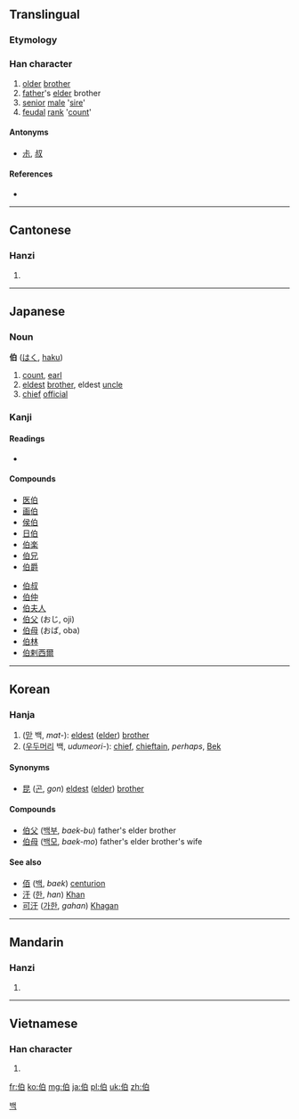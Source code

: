 {{also|旧}}

==Translingual==
===Etymology===
{{Han compound|人|alt1=亻|t1=person|白|ls=psc|c1=s|c2=p}}

===Han character===
{{Han char|rn=9|rad=人|as=05|sn=7|four=2620<sub>0</sub>|canj=人竹日 (OHA)}}

# [[older]] [[brother]]
# [[father]]'s [[elder]] brother
# [[senior]] [[male]] '[[sire]]'
# [[feudal]] [[rank]] '[[count]]'

====Antonyms====
* [[尗]], [[叔]]

====References====
* {{Han ref|kx=0096.160|dkj=00466|dj=0204.200|hdz=10136.020|uh=4F2F|ud=20271|bh=A742|bd=42818}}

----

==Cantonese==

===Hanzi===
{{yue-hanzi|jyut=|y=ba3, baak3}}

# {{defn|Cantonese|sort=人05}}

----

==Japanese==

===Noun===
'''伯''' ([[はく]], [[haku]])

# [[count]], [[earl]]
# [[eldest]] [[brother]], eldest [[uncle]]
# [[chief]] [[official]]

===Kanji===
{{ja-kanji|grade=c|rs=人05}}

====Readings====
* {{ja-readings|on=[[はく]] ([[haku]]), [[は]] ([[ha]])|kun=[[おさ]] ([[osa]]), [[はたがしら]] ([[hatagashira]])}}

====Compounds====
{{top2}}
* [[医伯]]
* [[画伯]]
* [[侯伯]]
* [[日伯]]
* [[伯楽]]
* [[伯兄]]
* [[伯爵]]
{{mid2}}
* [[伯叔]]
* [[伯仲]]
* [[伯夫人]]
* [[伯父]] (おじ, oji)
* [[伯母]] (おば, oba)
* [[伯林]]
* [[伯剌西爾]]
{{bottom}}

----

==Korean==

===Hanja===
{{ko-hanja|hangeul=[[백]], [[패]]|eumhun=맏, 우두머리, 큰아버지, 백작|rv=baek, pae|mr=paek, p'ae}}

# ([[맏]] 백, ''mat-''): [[eldest]] ([[elder]]) [[brother]]
# ([[우두머리]] 백, ''udumeori-''): [[chief]], [[chieftain]], ''perhaps'', [[w:Khagan Bek|Bek]] 

====Synonyms====
* [[昆]] ([[곤]], ''gon'') [[eldest]] ([[elder]]) [[brother]]

====Compounds====
* [[伯父]] ([[백부]], ''baek-bu'') father's elder brother
* [[伯母]] ([[백모]], ''baek-mo'') father's elder brother's wife

====See also====
* [[佰]] ([[백]], ''baek'') [[centurion]]
* [[汗]] ([[한]], ''han'') [[Khan]]
* [[可汗]] ([[가한]], ''gahan'') [[Khagan]]

[[Category:Hanja readings|백]]

----

==Mandarin==

===Hanzi===
{{cmn-hanzi|pin=[[bó]] ([[bo2]])|wg=po<sup>2</sup>}}

# {{defn|Mandarin|sort=人05}}

----

==Vietnamese==

===Han character===
{{vi-hantu|[[bá]], [[bác]]|rs=人05}}

# {{defn|Vietnamese|sort=人05}}

[[fr:伯]]
[[ko:伯]]
[[mg:伯]]
[[ja:伯]]
[[pl:伯]]
[[uk:伯]]
[[zh:伯]]